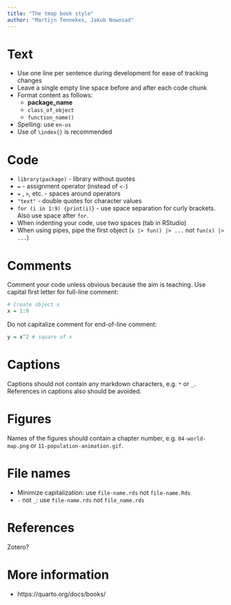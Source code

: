 ```yaml
---
title: "The tmap book style"
author: "Martijn Tennekes, Jakub Nowosad"
---
```


# Text

- Use one line per sentence during development for ease of tracking changes
- Leave a single empty line space before and after each code chunk
- Format content as follows: 
    - **package_name**
    - `class_of_object`
    - `function_name()`
- Spelling: use `en-us`
- Use of `\index{}` is recommended

# Code

- `library(package)` - library without quotes
- `=` - assignment operator (instead of `<-`)
- ` = ` , ` > `, etc. - spaces around operators
- `"text"` - double quotes for character values
- `for (i in 1:9) {print(i)}` - use space separation for curly brackets. Also use space after `for`.
- When indenting your code, use two spaces (tab in RStudio)
- When using pipes, pipe the first object (`x |> fun() |> ...` not `fun(x) |> ...`)

# Comments

Comment your code unless obvious because the aim is teaching.
Use capital first letter for full-line comment:

```r
# Create object x
x = 1:9
```

Do not capitalize comment for end-of-line comment:

```r
y = x^2 # square of x
```

# Captions

Captions should not contain any markdown characters, e.g. `*` or `_`. 
References in captions also should be avoided.

# Figures

Names of the figures should contain a chapter number, e.g. `04-world-map.png` or `11-population-animation.gif`.

# File names

- Minimize capitalization: use `file-name.rds` not `file-name.Rds`
- `-` not `_`: use `file-name.rds` not `file_name.rds`

# References

Zotero?

# More information

- https://quarto.org/docs/books/